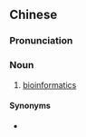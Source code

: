 {{also|生物资讯学}}
==Chinese==
{{zh-forms|s=生物资讯学|type=23}}

===Pronunciation===
{{zh-pron
|m=shēngwù zīxùnxué
|c=sang1 mat6 zi1 seon3 hok6
|cat=n
}}

===Noun===
{{zh-noun}}

# {{lb|zh|chiefly|Taiwan|Hong Kong}} [[bioinformatics]]

====Synonyms====
* {{zh-l|生物信息學}}